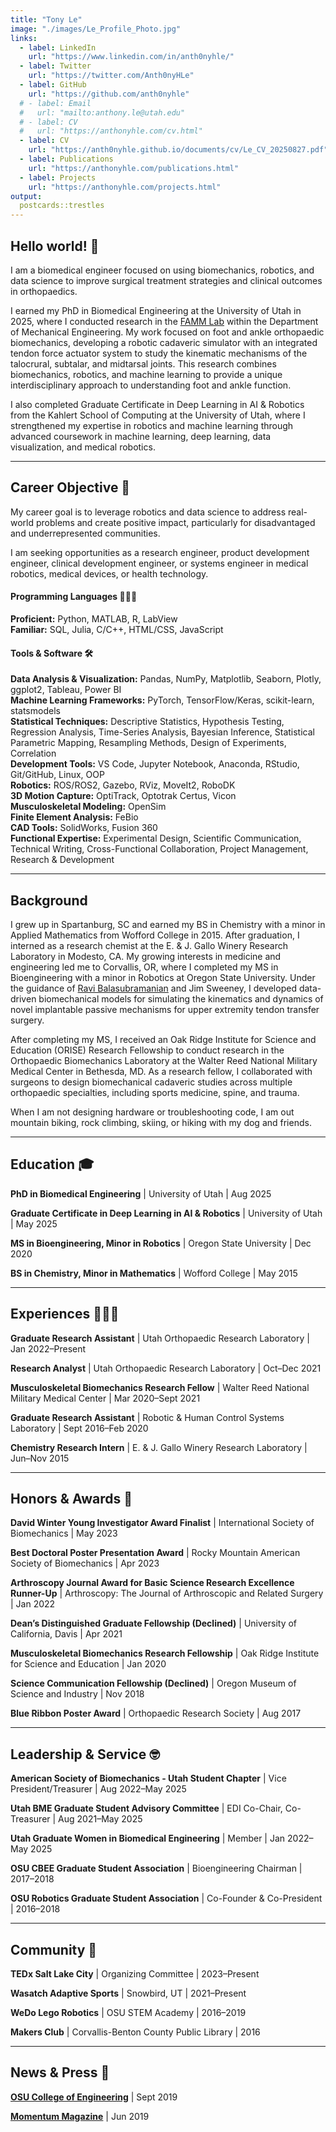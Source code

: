 ```yaml
---
title: "Tony Le"
image: "./images/Le_Profile_Photo.jpg"
links:
  - label: LinkedIn
    url: "https://www.linkedin.com/in/anth0nyhle/"
  - label: Twitter
    url: "https://twitter.com/Anth0nyHLe"
  - label: GitHub
    url: "https://github.com/anth0nyhle"
  # - label: Email
  #   url: "mailto:anthony.le@utah.edu"
  # - label: CV
  #   url: "https://anthonyhle.com/cv.html"
  - label: CV
    url: "https://anth0nyhle.github.io/documents/cv/Le_CV_20250827.pdf"
  - label: Publications
    url: "https://anthonyhle.com/publications.html"
  - label: Projects
    url: "https://anthonyhle.com/projects.html"
output:
  postcards::trestles
---
```

 
## Hello world! 👋

I am a biomedical engineer focused on using biomechanics, robotics, and data science to improve surgical treatment strategies and clinical outcomes in orthopaedics.

I earned my PhD in Biomedical Engineering at the University of Utah in 2025, where I conducted research in the [FAMM Lab](https://lenzfammlab.mech.utah.edu/) within the Department of Mechanical Engineering. My work focused on foot and ankle orthopaedic biomechanics, developing a robotic cadaveric simulator with an integrated tendon force actuator system to study the kinematic mechanisms of the talocrural, subtalar, and midtarsal joints. This research combines biomechanics, robotics, and machine learning to provide a unique interdisciplinary approach to understanding foot and ankle function.

I also completed Graduate Certificate in Deep Learning in AI & Robotics from the Kahlert School of Computing at the University of Utah, where I strengthened my expertise in robotics and machine learning through advanced coursework in machine learning, deep learning, data visualization, and medical robotics.

******

## Career Objective 🚀

My career goal is to leverage robotics and data science to address real-world problems and create positive impact, particularly for disadvantaged and underrepresented communities.

I am seeking opportunities as a research engineer, product development engineer, clinical development engineer, or systems engineer in medical robotics, medical devices, or health technology.

<!-- ****** -->

#### Programming Languages 👨🏻‍💻️

**Proficient:** Python, MATLAB, R, LabView  
**Familiar:** SQL, Julia, C/C++, HTML/CSS, JavaScript  

#### Tools & Software 🛠️

**Data Analysis & Visualization:** Pandas, NumPy, Matplotlib, Seaborn, Plotly, ggplot2, Tableau, Power BI  
**Machine Learning Frameworks:** PyTorch, TensorFlow/Keras, scikit-learn, statsmodels  
**Statistical Techniques:** Descriptive Statistics, Hypothesis Testing, Regression Analysis, Time-Series Analysis, Bayesian Inference, Statistical Parametric Mapping, Resampling Methods, Design of Experiments, Correlation  
**Development Tools:** VS Code, Jupyter Notebook, Anaconda, RStudio, Git/GitHub, Linux, OOP  
**Robotics:** ROS/ROS2, Gazebo, RViz, MoveIt2, RoboDK  
**3D Motion Capture:** OptiTrack, Optotrak Certus, Vicon  
**Musculoskeletal Modeling:** OpenSim  
**Finite Element Analysis:** FeBio  
**CAD Tools:** SolidWorks, Fusion 360  
**Functional Expertise:** Experimental Design, Scientific Communication, Technical Writing, Cross-Functional Collaboration, Project Management, Research & Development

******

## Background

I grew up in Spartanburg, SC and earned my BS in Chemistry with a minor in Applied Mathematics from Wofford College in 2015. After graduation, I interned as a research chemist at the E. & J. Gallo Winery Research Laboratory in Modesto, CA. My growing interests in medicine and engineering led me to Corvallis, OR, where I completed my MS in Bioengineering with a minor in Robotics at Oregon State University. Under the guidance of [Ravi Balasubramanian](https://engineering.oregonstate.edu/people/ravi-balasubramanian) and Jim Sweeney, I developed data-driven biomechanical models for simulating the kinematics and dynamics of novel implantable passive mechanisms for upper extremity tendon transfer surgery.

After completing my MS, I received an Oak Ridge Institute for Science and Education (ORISE) Research Fellowship to conduct research in the Orthopaedic Biomechanics Laboratory at the Walter Reed National Military Medical Center in Bethesda, MD. As a research fellow, I collaborated with surgeons to design biomechanical cadaveric studies across multiple orthopaedic specialties, including sports medicine, spine, and trauma.

When I am not designing hardware or troubleshooting code, I am out mountain biking, rock climbing, skiing, or hiking with my dog and friends.

******

## Education 🎓

**PhD in Biomedical Engineering** | University of Utah | Aug 2025

**Graduate Certificate in Deep Learning in AI & Robotics** | University of Utah | May 2025

**MS in Bioengineering, Minor in Robotics** | Oregon State University | Dec 2020

**BS in Chemistry, Minor in Mathematics** | Wofford College | May 2015

******

## Experiences 👨🏻‍🔬

**Graduate Research Assistant** | Utah Orthopaedic Research Laboratory | Jan 2022--Present

**Research Analyst** | Utah Orthopaedic Research Laboratory | Oct--Dec 2021

**Musculoskeletal Biomechanics Research Fellow** | Walter Reed National Military Medical Center | Mar 2020--Sept 2021

**Graduate Research Assistant** | Robotic & Human Control Systems Laboratory | Sept 2016--Feb 2020

**Chemistry Research Intern** | E. & J. Gallo Winery Research Laboratory | Jun--Nov 2015

******

## Honors & Awards 🏅

**David Winter Young Investigator Award Finalist** | International Society of Biomechanics | May 2023

**Best Doctoral Poster Presentation Award** | Rocky Mountain American Society of Biomechanics | Apr 2023

**Arthroscopy Journal Award for Basic Science Research Excellence Runner-Up** | Arthroscopy: The Journal of Arthroscopic and Related Surgery | Jan 2022

**Dean's Distinguished Graduate Fellowship (Declined)** | University of California, Davis | Apr 2021

**Musculoskeletal Biomechanics Research Fellowship** | Oak Ridge Institute for Science and Education | Jan 2020

**Science Communication Fellowship (Declined)** | Oregon Museum of Science and Industry | Nov 2018

**Blue Ribbon Poster Award** | Orthopaedic Research Society | Aug 2017

******

## Leadership & Service 🤓

**American Society of Biomechanics - Utah Student Chapter** | Vice President/Treasurer | Aug 2022--May 2025

<!-- **American Society of Biomechanics - Utah Student Chapter** | Member | Jan 2022--Present -->

**Utah BME Graduate Student Advisory Committee** | EDI Co-Chair, Co-Treasurer | Aug 2021--May 2025

<!-- **Utah BME Graduate Student Advisory Committee** | Member | Jan 2022--Present -->

**Utah Graduate Women in Biomedical Engineering** | Member | Jan 2022--May 2025

**OSU CBEE Graduate Student Association** | Bioengineering Chairman | 2017--2018

<!-- **OSU CBEE Graduate Student Association** | Member | 2016--2020 -->

**OSU Robotics Graduate Student Association** | Co-Founder & Co-President | 2016--2018

<!-- **OSU Robotics Graduate Student Association** | Member | 2016--2020 -->

******

## Community 🌱

**TEDx Salt Lake City** | Organizing Committee | 2023--Present

**Wasatch Adaptive Sports** | Snowbird, UT | 2021--Present

**WeDo Lego Robotics** | OSU STEM Academy | 2016--2019

**Makers Club** | Corvallis-Benton County Public Library | 2016

******

## News & Press 📰

[**OSU College of Engineering**](https://cbee.oregonstate.edu/node/809) | Sept 2019

[**Momentum Magazine**](http://www.journalgraphicsdigitalpublications.com/epubs/OSUALUMNIASSOCIATIONINC/MomentumSpring2019/viewer/desktop/) | Jun 2019
